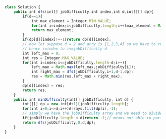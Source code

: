 ```js
class Solution {
    public int dfs(int[] jobDifficulty,int index,int d,int[][] dp){
        if(d==1){
            int max_element = Integer.MIN_VALUE;
            for(int i=index;i<jobDifficulty.length;i++)max_element = Math.max(max_element,jobDifficulty[i]);
            return max_element;
        }
        if(dp[d][index]!=-1)return dp[d][index];
        // now let suppose d = 2 and arry is [1,2,3,4] so we have to run from 1 to 3 because after that d becomes 1 and we need atleast one element in partiton
        // hence i=index to i<=jobDifficulty-d
        int left_max = 0;
        int res = Integer.MAX_VALUE;
        for(int i=index;i<=jobDifficulty.length-d;i++){
            left_max = Math.max(left_max,jobDifficulty[i]);
            int right_max = dfs(jobDifficulty,i+1,d-1,dp);
            res = Math.min(res,left_max + right_max);
        }
        dp[d][index] = res;
        return res;
    }
    public int minDifficulty(int[] jobDifficulty, int d) {
        int[][] dp = new int[d+1][jobDifficulty.length];
        for(int i=0;i<=d;i++)Arrays.fill(dp[i],-1);
        // simply we have the jobDifficulty array and we need to divide it into d partitions such that sum of max of all the partition should be minimu
        if(jobDifficulty.length < d)return -1;// means not able to partition
        return dfs(jobDifficulty,0,d,dp);   
    }
}
```